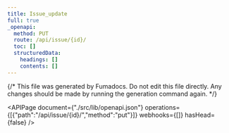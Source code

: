 ```yaml
---
title: Issue_update
full: true
_openapi:
  method: PUT
  route: /api/issue/{id}/
  toc: []
  structuredData:
    headings: []
    contents: []
---
```

{/* This file was generated by Fumadocs. Do not edit this file directly. Any changes should be made by running the generation command again. */\}

<APIPage document={"./src/lib/openapi.json"} operations={[{"path":"/api/issue/{id}/","method":"put"}]} webhooks={[]} hasHead={false} />
